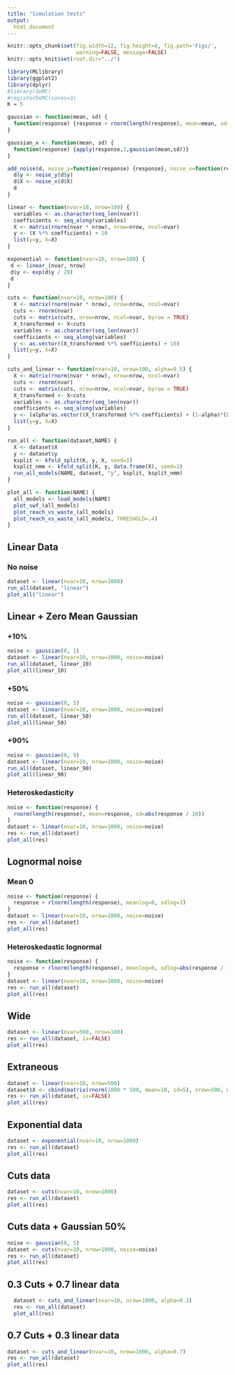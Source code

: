 ```yaml
---
title: "Simulation tests"
output:
  html_document
---
```

```r
knitr::opts_chunk$set(fig.width=12, fig.height=8, fig.path='Figs/',
                      warning=FALSE, message=FALSE)
knitr::opts_knit$set(root.dir="../")
```

```r
library(MLlibrary)
library(ggplot2)
library(dplyr)
#library(doMC)
#registerDoMC(cores=3)
K = 5
```

```r
gaussian <- function(mean, sd) {
  function(response) {response + rnorm(length(response), mean=mean, sd=sd)}
}

gaussian_x <- function(mean, sd) {
  function(response) {apply(response,2,gaussian(mean,sd))}
}

add_noise(d, noise_y=function(response) {response}, noise_x=function(response) {response}) {
  d$y <- noise_y(d$y)
  d$X <- noise_x(d$X)
  d
}

linear <- function(nvar=10, nrow=100) {
  variables <- as.character(seq_len(nvar))
  coefficients <- seq_along(variables)
  X <- matrix(rnorm(nvar * nrow), nrow=nrow, ncol=nvar)
  y <- (X %*% coefficients) + 10
  list(y=y, X=X)
}

exponential <- function(nvar=10, nrow=100) {
 d <- linear_(nvar, nrow)
 d$y <- exp(d$y / 20)
 d
}

cuts <- function(nvar=10, nrow=100) {
  X <- matrix(rnorm(nvar * nrow), nrow=nrow, ncol=nvar)
  cuts <- rnorm(nvar)
  cuts <- matrix(cuts, nrow=nrow, ncol=nvar, byrow = TRUE)
  X_transformed <- X<cuts
  variables <- as.character(seq_len(nvar))
  coefficients <- seq_along(variables)
  y <- as.vector((X_transformed %*% coefficients) + 10)
  list(y=y, X=X)
}

cuts_and_linear <- function(nvar=10, nrow=100, alpha=0.5) {
  X <- matrix(rnorm(nvar * nrow), nrow=nrow, ncol=nvar)
  cuts <- rnorm(nvar)
  cuts <- matrix(cuts, nrow=nrow, ncol=nvar, byrow = TRUE)
  X_transformed <- X<cuts
  variables <- as.character(seq_len(nvar))
  coefficients <- seq_along(variables)
  y <- (alpha*as.vector((X_transformed %*% coefficients) + (1-alpha)*(X %*% coefficients))) + 10
  list(y=y, X=X)
}

```

```r
run_all <- function(dataset,NAME) {
  X <- dataset$X
  y <- dataset$y
  ksplit <- kfold_split(K, y, X, seed=1)
  ksplit_nmm <- kfold_split(K, y, data.frame(X), seed=1)
  run_all_models(NAME, dataset, "y", ksplit, ksplit_nmm)
}

plot_all <- function(NAME) {
  all_models <- load_models(NAME)
  plot_swf_(all_models)
  plot_reach_vs_waste_(all_models)
  plot_reach_vs_waste_(all_models, THRESHOLD=.4)
}

```

## Linear Data

### No noise
```r
dataset <- linear(nvar=10, nrow=1000)
run_all(dataset, "linear")
plot_all("linear")
```

## Linear + Zero Mean Gaussian

### +10%
```r
noise <- gaussian(0, 1)
dataset <- linear(nvar=10, nrow=1000, noise=noise)
run_all(dataset, linear_10)
plot_all(linear_10)
```

### +50%
```r
noise <- gaussian(0, 5)
dataset <- linear(nvar=10, nrow=1000, noise=noise)
run_all(dataset, linear_50)
plot_all(linear_50)
```


### +90%
```r
noise <- gaussian(0, 9)
dataset <- linear(nvar=10, nrow=1000, noise=noise)
run_all(dataset, linear_90)
plot_all(linear_90)
```

### Heteroskedasticity

```r
noise <- function(response) {
  rnorm(length(response), mean=response, sd=abs(response / 10))
}
dataset <- linear(nvar=10, nrow=1000, noise=noise)
res <- run_all(dataset)
plot_all(res)
```

## Lognormal noise

### Mean 0

```r
noise <- function(response) {
  response + rlnorm(length(response), meanlog=0, sdlog=3)
}
dataset <- linear(nvar=10, nrow=1000, noise=noise)
res <- run_all(dataset)
plot_all(res)
```

### Heteroskedastic lognormal
```r
noise <- function(response) {
  response + rlnorm(length(response), meanlog=0, sdlog=abs(response / 10))
}
dataset <- linear(nvar=10, nrow=1000, noise=noise)
res <- run_all(dataset)
plot_all(res)
```

## Wide
```r
dataset <- linear(nvar=500, nrow=100)
res <- run_all(dataset, ix=FALSE)
plot_all(res)
```


## Extraneous
```r
dataset <- linear(nvar=10, nrow=500)
dataset$X <- cbind(matrix(rnorm(1000 * 500, mean=10, sd=5), nrow=500, ncol=1000), dataset$X)
res <- run_all(dataset, ix=FALSE)
plot_all(res)
```

## Exponential data
```r
dataset <- exponential(nvar=10, nrow=1000)
res <- run_all(dataset)
plot_all(res)
```

## Cuts data
```r
dataset <- cuts(nvar=10, nrow=1000)
res <- run_all(dataset)
plot_all(res)
```

## Cuts data + Gaussian 50%
```r
noise <- gaussian(0, 5)
dataset <- cuts(nvar=10, nrow=1000, noise=noise)
res <- run_all(dataset)
plot_all(res)
```

## 0.3 Cuts + 0.7 linear data
```r
  dataset <- cuts_and_linear(nvar=10, nrow=1000, alpha=0.3)
  res <- run_all(dataset)
  plot_all(res)
```

## 0.7 Cuts + 0.3 linear data
```r
dataset <- cuts_and_linear(nvar=10, nrow=1000, alpha=0.7)
res <- run_all(dataset)
plot_all(res)
```
